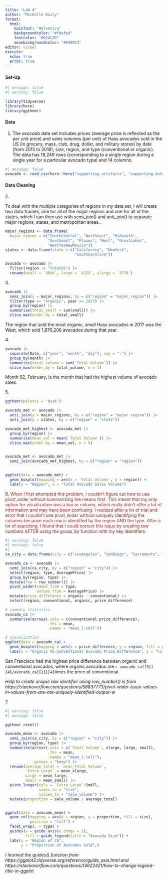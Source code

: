 ```yaml
---
title: "Lab 4"
author: "Michelle Kairy"
format: 
  html:
    mainfont: "Helvetica"
    backgroundcolor: "#f0efed"
    fontcolor: "#624C2D"
    monobackgroundcolor: "#E9D9C3"
editor: visual
execute: 
  echo: true
  error: true
---
```


#### Set-Up

```r
#| message: false
#| warning: false

library(tidyverse)
library(here)
library(ggthemr)
```

#### Data

1.  The *avocado* data set includes prices (average price is reflected as the per unit price) and sales volumes (per unit) of Hass avocados sold in the US (in grocery, mass, club, drug, dollar, and military stores) by date (from 2015 to 2018), size, region, and type (conventional or organic). The data has 18,249 rows (corresponding to a single region during a single year for a particular avocado type) and 14 columns.

```r
#| message: false
avocado <- read_csv(here::here("supporting_artifacts", "supporting_data", "avocado.csv"))
```

#### Data Cleaning

2\.

To deal with the multiple categories of regions in my data set, I will create two data frames, one for all of the major regions and one for all of the states, which I can then use with semi_join() and anti_join() to separate major regions, states, and metropolitan areas..

```r
major_regions <- data.frame(
  major_region = c("SouthCentral", "Northeast", "Midsouth",
                   "Southeast", "Plains", "West", "GreatLakes",
                   "WestTexNewMexico"))
states <- data.frame(state = c("California", "NewYork",
                               "SouthCarolina"))

avocado <- avocado |>
  filter(region != "TotalUS") |>
  rename(small = `4046`, large = `4225`, xlarge = `4770`)

```

3\.

```r
avocado |>
  semi_join(y = major_regions, by = c("region" = "major_region")) |>
  filter(type == "organic", year == 2017) |>
  group_by(region) |>
  summarise(total_small = sum(small)) |>
  slice_max(order_by = total_small)
```

The region that sold the most organic, small Hass avocados in 2017 was the West, which sold 1,870,206 avocados during that year.

4\.

```r
avocado |>
  separate(Date, c("year", "month", "day"), sep = "-") |>
  group_by(month) |>
  summarise(total_volume = sum(`Total Volume`)) |>
  slice_max(order_by = total_volume, n = 1)
```

Month 02, February, is the month that had the highest volume of avocado sales.

5\.

```r
ggthemr(palette = 'dust')

avocado_met <- avocado |>
  anti_join(y = major_regions, by = c("region" = "major_region")) |>
  anti_join(y = states, by = c("region" = "state"))

avocado_met_highest <- avocado_met |>
  group_by(region) |>
  summarise(mean_vol = mean(`Total Volume`)) |>
  slice_max(order_by = mean_vol, n = 5)

  
avocado_met <- avocado_met |>
  semi_join(avocado_met_highest, by = c("region" = "region"))
 

ggplot(data = avocado_met) +
  geom_boxplot(mapping = aes(x = `Total Volume`, y = region)) +
  labs(y = "Region", x = "Total Avocado Sales Volume")
```

6\. [When I first attempted this problem, I couldn't figure out how to use pivot_wider without summarizing the means first. This meant that my only option for visualization was a bar or column, which really didn't offer a lot of information and may have been confusing. I realized after a lot of trial and error that I couldn't use pivot_wider without uniquely identifying the columns because each row is identified by the region AND the type. After a lot of searching, I found that I could correct this issue by creating row numbers AFTER using the group_by function with my key identifiers.]{style="color: brown;"}

```r
#| warning: false
#| message: false
#| 
ca_city = data.frame(city = c("LosAngeles", "SanDiego", "Sacramento", "SanFrancisco"))

avocado_ca <- avocado |>
  semi_join(ca_city, by = c("region" = "city")) |>
  select(region, type, AveragePrice) |>
  group_by(region, type) |>
  mutate(row = row_number()) |>
  pivot_wider(names_from = type,
              values_from = AveragePrice) |>
  mutate(price_difference = organic - conventional) |>
  select(region, conventional, organic, price_difference)

# summary statistics
avocado_ca |>
  summarise(across(.cols = c(conventional:price_difference),
                   .fns = mean,
                   .names = "mean_{.col}"))

# visualization
ggplot(data = avocado_ca) +
  geom_boxplot(mapping = aes(x = price_difference, y = region, fill = region)) +
  labs(x = "Organic VS Conventional Avocado Price Difference", y = "City")
```

San Francisco had the highest price difference between organic and conventional avocados, where organic avocados are `r avocado_ca[[3]][4]/avocado_ca[[2]][4]`times the price of conventional.

*Help to create unique row identifier using row_number() is from https://stackoverflow.com/questions/58837773/pivot-wider-issue-values-in-values-from-are-not-uniquely-identified-output-w*

7\.

```r
#| warning: false
#| message: false

ggthemr_reset()

avocado_mean <- avocado |>
  semi_join(ca_city, by = c("region" = "city")) |>
  group_by(region, type) |>
  summarise(across(.cols = c(`Total Volume`, xlarge, large, small),
                   .fns = mean,
                   .names = "mean_{.col}"),
            .groups = "keep") |>
  rename(average_total = `mean_Total Volume`,
         `Extra Large` = mean_xlarge,
         Large = mean_large,
         Small = mean_small) |>
  pivot_longer(cols = `Extra Large`:Small,
               names_to = "size",
               values_to = "sale_volume") |>
  mutate(proportion = sale_volume / average_total)


ggplot(data = avocado_mean) +
  geom_col(mapping = aes(x = region, y = proportion, fill = size),
           position = "fill") +
  facet_wrap(. ~ type) +
  guides(x = guide_axis(n.dodge = 2),
         fill = guide_legend(title = "Avocado Size")) + 
  labs(x = "Region of CA",
       y = "Proportion of Avocados Sold",)
```

*I learned the guides() function from https://ggplot2.tidyverse.org/reference/guide_axis.html and https://stackoverflow.com/questions/14622421/how-to-change-legend-title-in-ggplot*
